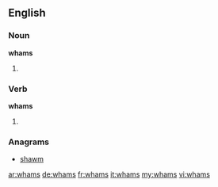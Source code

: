 ==English==

===Noun===
'''whams'''

# {{plural of|wham}}

===Verb===
'''whams'''

# {{third-person singular of|wham}}

===Anagrams===
* [[shawm#English|shawm]]

[[ar:whams]]
[[de:whams]]
[[fr:whams]]
[[it:whams]]
[[my:whams]]
[[vi:whams]]